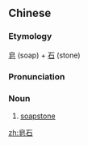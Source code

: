==Chinese==
{{zh-forms}}

===Etymology===
[[皂]] (soap) + [[石]] (stone)

===Pronunciation===
{{zh-pron
|m=zàoshí
|cat=n
}}

===Noun===
{{zh-noun}}
# [[soapstone]]

[[zh:皂石]]